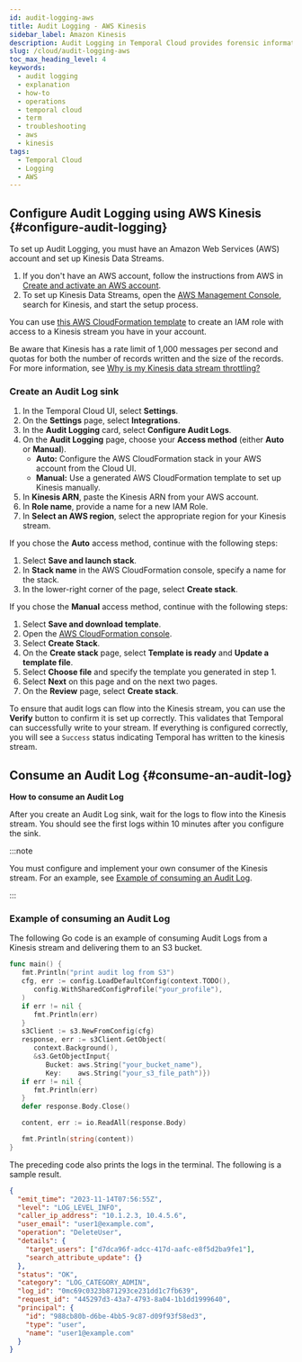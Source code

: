 ```yaml
---
id: audit-logging-aws
title: Audit Logging - AWS Kinesis
sidebar_label: Amazon Kinesis
description: Audit Logging in Temporal Cloud provides forensic information, integrating with AWS Kinesis for secure data handling and supporting key Admin and API Key operations. This streamlines audit and compliance processes.
slug: /cloud/audit-logging-aws
toc_max_heading_level: 4
keywords:
  - audit logging
  - explanation
  - how-to
  - operations
  - temporal cloud
  - term
  - troubleshooting
  - aws
  - kinesis
tags:
  - Temporal Cloud
  - Logging
  - AWS
---
```


## Configure Audit Logging using AWS Kinesis {#configure-audit-logging}

To set up Audit Logging, you must have an Amazon Web Services (AWS) account and set up Kinesis Data Streams.

1. If you don't have an AWS account, follow the instructions from AWS in [Create and activate an AWS account](https://aws.amazon.com/premiumsupport/knowledge-center/create-and-activate-aws-account/).
2. To set up Kinesis Data Streams, open the [AWS Management Console](https://aws.amazon.com/console/), search for Kinesis, and start the setup process.

You can use [this AWS CloudFormation template](https://temporal-auditlogs-config.s3.us-west-2.amazonaws.com/cloudformation/iam-role-for-temporal-audit-logs.yaml) to create an IAM role with access to a Kinesis stream you have in your account.

Be aware that Kinesis has a rate limit of 1,000 messages per second and quotas for both the number of records written and the size of the records.
For more information, see [Why is my Kinesis data stream throttling?](https://aws.amazon.com/premiumsupport/knowledge-center/kinesis-data-stream-throttling/)

### Create an Audit Log sink

1. In the Temporal Cloud UI, select **Settings**.
1. On the **Settings** page, select **Integrations**.
1. In the **Audit Logging** card, select **Configure Audit Logs**.
1. On the **Audit Logging** page, choose your **Access method** (either **Auto** or **Manual**).
   - **Auto:** Configure the AWS CloudFormation stack in your AWS account from the Cloud UI.
   - **Manual:** Use a generated AWS CloudFormation template to set up Kinesis manually.
1. In **Kinesis ARN**, paste the Kinesis ARN from your AWS account.
1. In **Role name**, provide a name for a new IAM Role.
1. In **Select an AWS region**, select the appropriate region for your Kinesis stream.

If you chose the **Auto** access method, continue with the following steps:

1. Select **Save and launch stack**.
1. In **Stack name** in the AWS CloudFormation console, specify a name for the stack.
1. In the lower-right corner of the page, select **Create stack**.

If you chose the **Manual** access method, continue with the following steps:

1. Select **Save and download template**.
1. Open the [AWS CloudFormation console](https://console.aws.amazon.com/cloudformation/).
1. Select **Create Stack**.
1. On the **Create stack** page, select **Template is ready** and **Update a template file**.
1. Select **Choose file** and specify the template you generated in step 1.
1. Select **Next** on this page and on the next two pages.
1. On the **Review** page, select **Create stack**.

To ensure that audit logs can flow into the Kinesis stream, you can use the **Verify** button to confirm it is set up correctly. This validates that Temporal can successfully write to your stream.
If everything is configured correctly, you will see a `Success` status indicating Temporal has written to the kinesis stream.

## Consume an Audit Log {#consume-an-audit-log}

**How to consume an Audit Log**

After you create an Audit Log sink, wait for the logs to flow into the Kinesis stream.
You should see the first logs within 10 minutes after you configure the sink.

:::note

You must configure and implement your own consumer of the Kinesis stream.
For an example, see [Example of consuming an Audit Log](#example-of-consuming-an-audit-log).

:::

### Example of consuming an Audit Log

The following Go code is an example of consuming Audit Logs from a Kinesis stream and delivering them to an S3 bucket.

```go
func main() {
   fmt.Println("print audit log from S3")
   cfg, err := config.LoadDefaultConfig(context.TODO(),
      config.WithSharedConfigProfile("your_profile"),
   )
   if err != nil {
      fmt.Println(err)
   }
   s3Client := s3.NewFromConfig(cfg)
   response, err := s3Client.GetObject(
      context.Background(),
      &s3.GetObjectInput{
         Bucket: aws.String("your_bucket_name"),
         Key:    aws.String("your_s3_file_path")})
   if err != nil {
      fmt.Println(err)
   }
   defer response.Body.Close()

   content, err := io.ReadAll(response.Body)

   fmt.Println(string(content))
}
```

The preceding code also prints the logs in the terminal.
The following is a sample result.

```json
{
  "emit_time": "2023-11-14T07:56:55Z",
  "level": "LOG_LEVEL_INFO",
  "caller_ip_address": "10.1.2.3, 10.4.5.6",
  "user_email": "user1@example.com",
  "operation": "DeleteUser",
  "details": {
    "target_users": ["d7dca96f-adcc-417d-aafc-e8f5d2ba9fe1"],
    "search_attribute_update": {}
  },
  "status": "OK",
  "category": "LOG_CATEGORY_ADMIN",
  "log_id": "0mc69c0323b871293ce231dd1c7fb639",
  "request_id": "445297d3-43a7-4793-8a04-1b1dd1999640",
  "principal": {
    "id": "988cb80b-d6be-4bb5-9c87-d09f93f58ed3",
    "type": "user",
    "name": "user1@example.com"
  }
}
```
